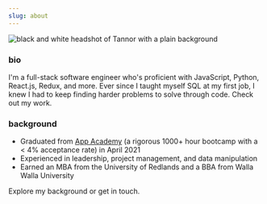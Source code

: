 ```yaml
---
slug: about
---
```



![black and white headshot of Tannor with a plain background](images/me-4.png "Tannor's Head Shot")

### bio
I'm a full-stack software engineer who's proficient with JavaScript, Python, React.js, Redux, <Link to='/technologies'>and more</Link>. Ever since I taught myself SQL at my first job, I knew I had to keep finding harder problems to solve through code. Check out <Link to='/projects'>my work</Link>.

### background
- Graduated from [App Academy](https://www.appacademy.io/) (a rigorous 1000+ hour bootcamp with a < 4% acceptance rate) in April 2021
- Experienced in leadership, project management, and data manipulation
- Earned an MBA from the University of Redlands and a BBA from Walla Walla University

<Link to='/resume'>Explore my background</Link> or <Link to='/contact'>get in touch</Link>.
